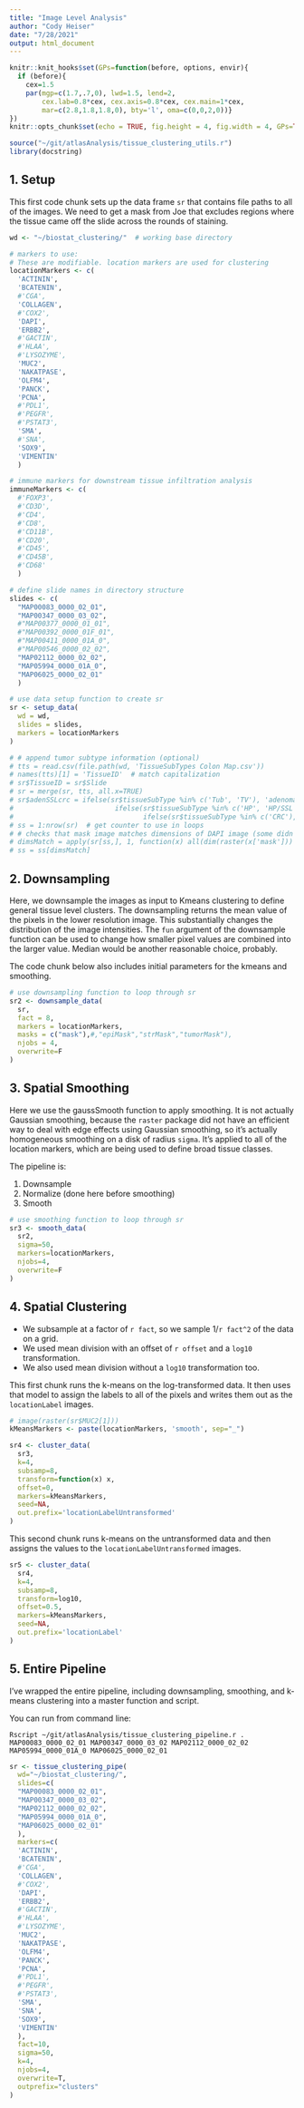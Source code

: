 ```yaml
---
title: "Image Level Analysis"
author: "Cody Heiser"
date: "7/28/2021"
output: html_document
---
```


```r
knitr::knit_hooks$set(GPs=function(before, options, envir){
  if (before){
    cex=1.5
    par(mgp=c(1.7,.7,0), lwd=1.5, lend=2,
        cex.lab=0.8*cex, cex.axis=0.8*cex, cex.main=1*cex,
        mar=c(2.8,1.8,1.8,0), bty='l', oma=c(0,0,2,0))}
})
knitr::opts_chunk$set(echo = TRUE, fig.height = 4, fig.width = 4, GPs=TRUE, cache=TRUE, cache.lazy = FALSE)

source("~/git/atlasAnalysis/tissue_clustering_utils.r")
library(docstring)
```

## 1. Setup

This first code chunk sets up the data frame `sr` that contains file paths to all of the images.
We need to get a mask from Joe that excludes regions where the tissue came off the slide across the rounds of staining.

```r
wd <- "~/biostat_clustering/"  # working base directory

# markers to use:
# These are modifiable. location markers are used for clustering
locationMarkers <- c(
  'ACTININ',
  'BCATENIN',
  #'CGA',
  'COLLAGEN',
  #'COX2',
  'DAPI',
  'ERBB2',
  #'GACTIN',
  #'HLAA',
  #'LYSOZYME',
  'MUC2',
  'NAKATPASE',
  'OLFM4',
  'PANCK',
  'PCNA',
  #'PDL1',
  #'PEGFR',
  #'PSTAT3',
  'SMA',
  #'SNA',
  'SOX9',
  'VIMENTIN'
  )

# immune markers for downstream tissue infiltration analysis
immuneMarkers <- c(
  #'FOXP3',
  #'CD3D',
  #'CD4',
  #'CD8',
  #'CD11B',
  #'CD20',
  #'CD45',
  #'CD45B',
  #'CD68'
  )

# define slide names in directory structure
slides <- c(
  "MAP00083_0000_02_01",
  "MAP00347_0000_03_02",
  #"MAP00377_0000_01_01",
  #"MAP00392_0000_01F_01",
  #"MAP00411_0000_01A_0",
  #"MAP00546_0000_02_02",
  "MAP02112_0000_02_02",
  "MAP05994_0000_01A_0",
  "MAP06025_0000_02_01"
  )

# use data setup function to create sr
sr <- setup_data(
  wd = wd,
  slides = slides,
  markers = locationMarkers
)

# # append tumor subtype information (optional)
# tts = read.csv(file.path(wd, 'TissueSubTypes Colon Map.csv'))
# names(tts)[1] = 'TissueID'  # match capitalization
# sr$TissueID = sr$Slide
# sr = merge(sr, tts, all.x=TRUE)
# sr$adenSSLcrc = ifelse(sr$tissueSubType %in% c('Tub', 'TV'), 'adenoma', 
#                         ifelse(sr$tissueSubType %in% c('HP', 'HP/SSL', 'SSL', 'Tub/SSL'), 'SSL', 
#                                ifelse(sr$tissueSubType %in% c('CRC'), 'CRC', NA )) )
# ss = 1:nrow(sr)  # get counter to use in loops
# # checks that mask image matches dimensions of DAPI image (some didn't)
# dimsMatch = apply(sr[ss,], 1, function(x) all(dim(raster(x['mask'])) == dim(raster(x['DAPI']))) )
# ss = ss[dimsMatch]
```

## 2. Downsampling

Here, we downsample the images as input to Kmeans clustering to define general tissue level clusters.
The downsampling returns the mean value of the pixels in the lower resolution image.
This substantially changes the distribution of the image intensities.
The `fun` argument of the downsample function can be used to change how smaller pixel values are combined into the larger value.
Median would be another reasonable choice, probably.

The code chunk below also includes initial parameters for the kmeans and smoothing.

```r
# use downsampling function to loop through sr
sr2 <- downsample_data(
  sr,
  fact = 8,
  markers = locationMarkers,
  masks = c("mask"),#,"epiMask","strMask","tumorMask"),
  njobs = 4,
  overwrite=F
)
```

## 3. Spatial Smoothing

Here we use the gaussSmooth function to apply smoothing. It is not actually Gaussian smoothing, because the `raster` package did not have an efficient way to deal with edge effects using Gaussian smoothing, so it's actually homogeneous smoothing on a disk of radius `sigma`.
It's applied to all of the location markers, which are being used to define broad tissue classes.

The pipeline is:

1. Downsample
2. Normalize (done here before smoothing)
3. Smooth

```r
# use smoothing function to loop through sr
sr3 <- smooth_data(
  sr2,
  sigma=50,
  markers=locationMarkers,
  njobs=4,
  overwrite=F
)
```

## 4. Spatial Clustering

* We subsample at a factor of ``r fact``, so we sample 1/``r fact^2`` of the data on a grid.
* We used mean division with an offset of ``r offset`` and a `log10` transformation.
* We also used mean division without a `log10` transformation too.

This first chunk runs the k-means on the log-transformed data.
It then uses that model to assign the labels to all of the pixels and writes them out as the `locationLabel` images.

```r
# image(raster(sr$MUC2[1]))
kMeansMarkers <- paste(locationMarkers, 'smooth', sep="_")

sr4 <- cluster_data(
  sr3,
  k=4,
  subsamp=8,
  transform=function(x) x,
  offset=0,
  markers=kMeansMarkers,
  seed=NA,
  out.prefix='locationLabelUntransformed'
)
```

This second chunk runs k-means on the untransformed data and then assigns the values to the `locationLabelUntransformed` images.

```r
sr5 <- cluster_data(
  sr4,
  k=4,
  subsamp=8,
  transform=log10,
  offset=0.5,
  markers=kMeansMarkers,
  seed=NA,
  out.prefix='locationLabel'
)
```

## 5. Entire Pipeline

I've wrapped the entire pipeline, including downsampling, smoothing, and k-means clustering into a master function and script.

You can run from command line:
```
Rscript ~/git/atlasAnalysis/tissue_clustering_pipeline.r . MAP00083_0000_02_01 MAP00347_0000_03_02 MAP02112_0000_02_02 MAP05994_0000_01A_0 MAP06025_0000_02_01
```

```r
sr <- tissue_clustering_pipe(
  wd="~/biostat_clustering/",
  slides=c(
  "MAP00083_0000_02_01",
  "MAP00347_0000_03_02",
  "MAP02112_0000_02_02",
  "MAP05994_0000_01A_0",
  "MAP06025_0000_02_01"
  ),
  markers=c(
  'ACTININ',
  'BCATENIN',
  #'CGA',
  'COLLAGEN',
  #'COX2',
  'DAPI',
  'ERBB2',
  #'GACTIN',
  #'HLAA',
  #'LYSOZYME',
  'MUC2',
  'NAKATPASE',
  'OLFM4',
  'PANCK',
  'PCNA',
  #'PDL1',
  #'PEGFR',
  #'PSTAT3',
  'SMA',
  'SNA',
  'SOX9',
  'VIMENTIN'
  ),
  fact=10,
  sigma=50,
  k=4,
  njobs=4,
  overwrite=T,
  outprefix="clusters"
)
```
